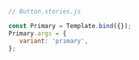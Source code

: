 ```js
// Button.stories.js

const Primary = Template.bind({});
Primary.args = {
   variant: 'primary',
};
```
